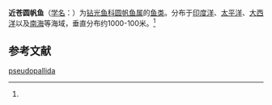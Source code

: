 {{Speciesbox
| name = 近苍圆帆鱼
| status = 
| status_system = 
| image = 
| genus = Cyclothone
| species = pseudopallida
| authority = (Mukacheva, 1964)<ref name='id5441'>{{cite web| url =http://www.bioinfo.cn/db05/BjdwSpecies.php?action=view&id=5441| title =近苍圆帆鱼| work =《中国动物物种编目数据库》| publisher =中国科学院微生物研究所| author =中国科学院动物研究所| accessdate =2009-04-11| deadurl =yes| archiveurl =https://web.archive.org/web/20160305053913/http://www.bioinfo.cn/db05/BjdwSpecies.php?action=view&id=5441| archivedate =2016-03-05}}</ref>
}}

'''近苍圆帆鱼'''（[[学名|学名]]：{{lang|la|''Cyclothone pseudopallida''}}）为[[钻光鱼科|钻光鱼科]][[圆帆鱼属|圆帆鱼属]]的[[鱼类|鱼类]]。分布于[[印度洋|印度洋]]、[[太平洋|太平洋]]、[[大西洋|大西洋]]以及[[南海|南海]]等海域，垂直分布约1000-100米。<ref name='id5441'/>

== 参考文献 ==
{{reflist}}

{{Wikispecies|Cyclothone pseudopallida}}
{{Taxonbar|from=Q1039016}}

[[Category:圓罩魚屬|pseudopallida]]


{{鮭形目小作品}}